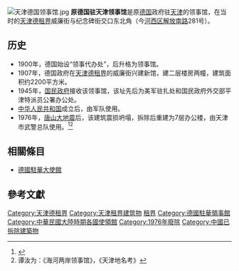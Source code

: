 [[File:天津德国领事馆.jpg|thumb]]
'''原德国驻天津领事馆'''是原[[德国|德国]]政府驻[[天津|天津]]的领事馆，在当时的[[天津德租界|天津德租界]]威廉街与纪念碑街交口东北角（今[[河西区_(天津市)|河西区]][[解放南路_(天津)|解放南路]]281号）。

== 历史 ==
*1900年，德国始设“领事代办处”，后升格为领事馆。
*1907年，德国政府在[[天津德租界|天津德租界]]的威廉街兴建新馆，建二层楼房两幢，建筑面积约2200平方米。
*1945年，[[国民政府|国民政府]]接收该领事馆，该址先后为美军驻扎处和国民政府外交部平津特派员公署办公处。
*[[中华人民共和国|中华人民共和国]]成立后，由军队使用。
*1976年，[[唐山大地震|唐山大地震]]后，该建筑震损坍塌，拆除后重建为7层办公楼，由天津市武警总队使用。<ref>{{Cite web |url=http://tianjin.enorth.com.cn/system/2004/05/08/000779170.shtml |title=天津地名考：海河两岸领事馆 |accessdate=2010-10-19 |archive-date=2014-08-11 |archive-url=https://web.archive.org/web/20140811035752/http://tianjin.enorth.com.cn/system/2004/05/08/000779170.shtml |dead-url=yes }}</ref><ref>谭汝为：《海河两岸领事馆》，《天津地名考》</ref>

==相關條目==
*[[德國駐華大使館|德國駐華大使館]]

==參考文獻==
<div class="references-small">
<references />
</div>
{{德國駐外機構}}
{{中德关系}}
{{天津市原有领事馆}}
{{天津近代历史文化专题}}
[[Category:天津德租界|Category:天津德租界]]
[[Category:天津租界建筑物|Category:天津租界建筑物]]
[[Category:中国近代建筑|租界]]
[[Category:德國駐華領事館|Category:德國駐華領事館]]
[[Category:中華民國大陸時期各國使領館|Category:中華民國大陸時期各國使領館]]
[[Category:1976年廢除|Category:1976年廢除]]
[[Category:中國已拆除建築物|Category:中國已拆除建築物]]